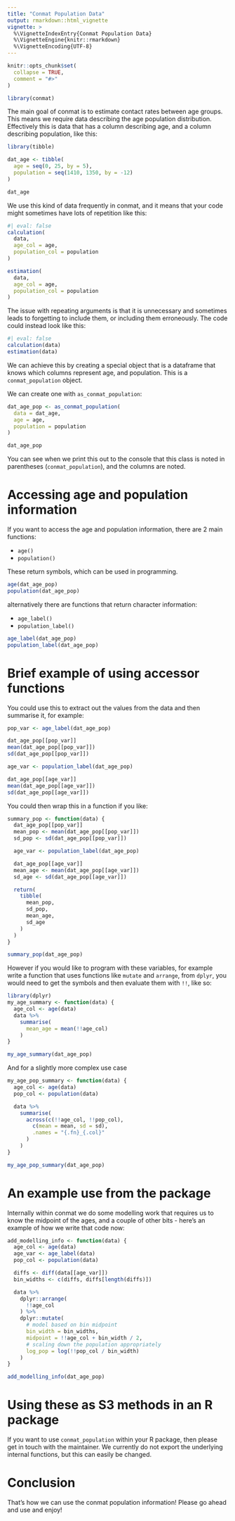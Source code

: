 ```yaml
---
title: "Conmat Population Data"
output: rmarkdown::html_vignette
vignette: >
  %\VignetteIndexEntry{Conmat Population Data}
  %\VignetteEngine{knitr::rmarkdown}
  %\VignetteEncoding{UTF-8}
---
```


```r
knitr::opts_chunk$set(
  collapse = TRUE,
  comment = "#>"
)
```

```r
library(conmat)
```

The main goal of conmat is to estimate contact rates between age groups. This means we require data describing the age population distribution. Effectively this is data that has a column describing age, and a column describing population, like this:

```r
library(tibble)

dat_age <- tibble(
  age = seq(0, 25, by = 5),
  population = seq(1410, 1350, by = -12)
)

dat_age
```

We use this kind of data frequently in conmat, and it means that your code might sometimes have lots of repetition like this:

```r
#| eval: false
calculation(
  data,
  age_col = age,
  population_col = population
)

estimation(
  data,
  age_col = age,
  population_col = population
)
```

The issue with repeating arguments is that it is unnecessary and sometimes leads to forgetting to include them, or including them erroneously. The code could instead look like this:

```r
#| eval: false
calculation(data)
estimation(data)
```

We can achieve this by creating a special object that is a dataframe that knows which columns represent age, and population. This is a `conmat_population` object.

We can create one with `as_conmat_population`:

```r
dat_age_pop <- as_conmat_population(
  data = dat_age,
  age = age,
  population = population
)

dat_age_pop
```

You can see when we print this out to the console that this class is noted in parentheses (`conmat_population`), and the columns are noted.

# Accessing age and population information

If you want to access the age and population information, there are 2 main functions:

- `age()`
- `population()`

These return symbols, which can be used in programming.

```r
age(dat_age_pop)
population(dat_age_pop)
```

alternatively there are functions that return character information:

- `age_label()`
- `population_label()`

```r
age_label(dat_age_pop)
population_label(dat_age_pop)
```

# Brief example of using accessor functions

You could use this to extract out the values from the data and then summarise it, for example:

```r
pop_var <- age_label(dat_age_pop)

dat_age_pop[[pop_var]]
mean(dat_age_pop[[pop_var]])
sd(dat_age_pop[[pop_var]])

age_var <- population_label(dat_age_pop)

dat_age_pop[[age_var]]
mean(dat_age_pop[[age_var]])
sd(dat_age_pop[[age_var]])
```

You could then wrap this in a function if you like:

```r
summary_pop <- function(data) {
  dat_age_pop[[pop_var]]
  mean_pop <- mean(dat_age_pop[[pop_var]])
  sd_pop <- sd(dat_age_pop[[pop_var]])

  age_var <- population_label(dat_age_pop)

  dat_age_pop[[age_var]]
  mean_age <- mean(dat_age_pop[[age_var]])
  sd_age <- sd(dat_age_pop[[age_var]])

  return(
    tibble(
      mean_pop,
      sd_pop,
      mean_age,
      sd_age
    )
  )
}

summary_pop(dat_age_pop)
```


However if you would like to program with these variables, for example write a function that uses functions like `mutate` and `arrange`, from `dplyr`, you would need to get the symbols and then evaluate them with `!!`, like so:

```r
library(dplyr)
my_age_summary <- function(data) {
  age_col <- age(data)
  data %>%
    summarise(
      mean_age = mean(!!age_col)
    )
}

my_age_summary(dat_age_pop)
```

And for a slightly more complex use case

```r
my_age_pop_summary <- function(data) {
  age_col <- age(data)
  pop_col <- population(data)

  data %>%
    summarise(
      across(c(!!age_col, !!pop_col),
        c(mean = mean, sd = sd),
        .names = "{.fn}_{.col}"
      )
    )
}

my_age_pop_summary(dat_age_pop)
```

# An example use from the package

Internally within conmat we do some modelling work that requires us to know the midpoint of the ages, and a couple of other bits - here's an example of how we write that code now:

```r
add_modelling_info <- function(data) {
  age_col <- age(data)
  age_var <- age_label(data)
  pop_col <- population(data)

  diffs <- diff(data[[age_var]])
  bin_widths <- c(diffs, diffs[length(diffs)])

  data %>%
    dplyr::arrange(
      !!age_col
    ) %>%
    dplyr::mutate(
      # model based on bin midpoint
      bin_width = bin_widths,
      midpoint = !!age_col + bin_width / 2,
      # scaling down the population appropriately
      log_pop = log(!!pop_col / bin_width)
    )
}

add_modelling_info(dat_age_pop)
```

# Using these as S3 methods in an R package

If you want to use `conmat_population` within your R package, then please get in touch with the maintainer. We currently do not export the underlying internal functions, but this can easily be changed.

# Conclusion

That's how we can use the conmat population information! Please go ahead and use and enjoy!
